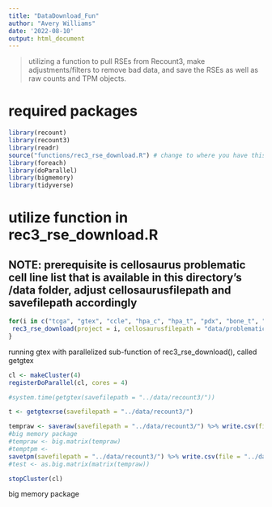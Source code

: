 ```yaml
---
title: "DataDownload_Fun"
author: "Avery Williams"
date: '2022-08-10'
output: html_document
---
```


> utilizing a function to pull RSEs from Recount3, make adjustments/filters to remove bad data, and save the RSEs as well as raw counts and TPM objects.

# required packages
```r
library(recount)
library(recount3)
library(readr)
source("functions/rec3_rse_download.R") # change to where you have this function script saved
library(foreach)
library(doParallel)
library(bigmemory)
library(tidyverse)
```

# utilize function in rec3_rse_download.R
## NOTE: prerequisite is cellosaurus problematic cell line list that is available in this directory's /data folder, adjust cellosaurusfilepath and savefilepath accordingly 
```r
for(i in c("tcga", "gtex", "ccle", "hpa_c", "hpa_t", "pdx", "bone_t", "bone_n", "bone_c")){
 rec3_rse_download(project = i, cellosaurusfilepath = "data/problematic_celllines.csv", savefilepath = "data/recount3/") # will place full rse (with calc TPM), rawcounts, and tpm objects in destination folder
}
```

running gtex with parallelized sub-function of rec3_rse_download(), called getgtex
```r

cl <- makeCluster(4)
registerDoParallel(cl, cores = 4)

#system.time(getgtex(savefilepath = "../data/recount3/"))

t <- getgtexrse(savefilepath = "../data/recount3/")

tempraw <- saveraw(savefilepath = "../data/recount3/") %>% write.csv(file = "../data/recount3/raw_counts/gtex_rawcounts.csv")
#big memory package
#tempraw <- big.matrix(tempraw)
#temptpm <- 
savetpm(savefilepath = "../data/recount3/") %>% write.csv(file = "../data/recount3/tpm/gtex_tpm.csv")
#test <- as.big.matrix(matrix(tempraw))

stopCluster(cl)
```

big memory package
```r

```

